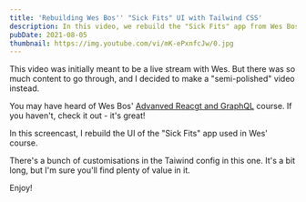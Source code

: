 ```yaml
---
title: 'Rebuilding Wes Bos'' "Sick Fits" UI with Tailwind CSS'
description: In this video, we rebuild the "Sick Fits" app from Wes Bos' "Fullstack Advanced React & GraphQL" course with Tailwind CSS!
pubDate: 2021-08-05
thumbnail: https://img.youtube.com/vi/mK-ePxnfcJw/0.jpg
---
```


<IntroText>

This video was initially meant to be a live stream with Wes. But there was so much content to go through, and I decided to make a "semi-polished" video instead.

</IntroText>

You may have heard of Wes Bos' [Advanved Reacgt and GraphQL](https://advancedreact.com) course. If you haven't, check it out - it's great!

In this screencast, I rebuild the UI of the "Sick Fits" app used in Wes' course.

There's a bunch of customisations in the Taiwind config in this one. It's a bit long, but I'm sure you'll find plenty of value in it.

Enjoy!

<YouTubeVideo id="mK-ePxnfcJw" />
